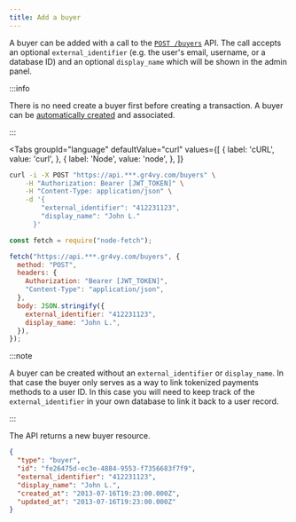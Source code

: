 ```yaml
---
title: Add a buyer
---
```



A buyer can be added with a call to the [`POST /buyers`][api] API. The call
accepts an optional `external_identifier` (e.g. the user's email, username, or a
database ID) and an optional `display_name` which will be shown in the admin
panel.

:::info

There is no need create a buyer first before creating a transaction. A buyer can
be [automatically created][transactions] and associated.

[transactions]: /guides/buyers/associate-transaction

:::

<Tabs
  groupId="language"
  defaultValue="curl"
  values={[
    { label: 'cURL', value: 'curl', },
    { label: 'Node', value: 'node', },
  ]}
>
  <TabItem value="curl">

```bash {5-6}
curl -i -X POST "https://api.***.gr4vy.com/buyers" \
    -H "Authorization: Bearer [JWT_TOKEN]" \
    -H "Content-Type: application/json" \
    -d '{
        "external_identifier": "412231123",
        "display_name": "John L."
      }'
```

  </TabItem>
  <TabItem value="node">

```js {10-11}
const fetch = require("node-fetch");

fetch("https://api.***.gr4vy.com/buyers", {
  method: "POST",
  headers: {
    Authorization: "Bearer [JWT_TOKEN]",
    "Content-Type": "application/json",
  },
  body: JSON.stringify({
    external_identifier: "412231123",
    display_name: "John L.",
  }),
});
```

  </TabItem>
</Tabs>

:::note

A buyer can be created without an `external_identifier` or `display_name`. In
that case the buyer only serves as a way to link tokenized payments methods to a
user ID. In this case you will need to keep track of the `external_identifier`
in your own database to link it back to a user record.

:::

The API returns a new buyer resource.

```json title="POST /buyers"
{
  "type": "buyer",
  "id": "fe26475d-ec3e-4884-9553-f7356683f7f9",
  "external_identifier": "412231123",
  "display_name": "John L.",
  "created_at": "2013-07-16T19:23:00.000Z",
  "updated_at": "2013-07-16T19:23:00.000Z"
}
```

[api]: /reference#operation/add-buyer
